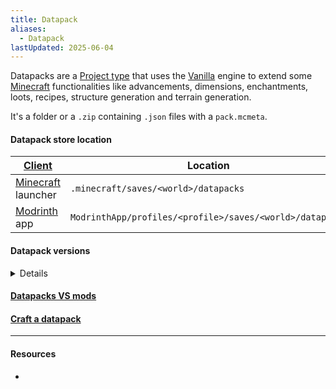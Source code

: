 ```yaml
---
title: Datapack
aliases:
  - Datapack
lastUpdated: 2025-06-04
---
```



Datapacks are a [Project type](/projecttype) that uses the [Vanilla](/vanilla) engine to extend some [Minecraft](/minecraft) functionalities like advancements, dimensions, enchantments, loots, recipes, structure generation and terrain generation.

It's a folder or a `.zip` containing `.json` files with a `pack.mcmeta`.

#### Datapack store location

| [Client](/client)                | Location                                                 |
| -------------------------------- | -------------------------------------------------------- |
| [Minecraft](/minecraft) launcher | `.minecraft/saves/<world>/datapacks`                     |
| [Modrinth](/modrinth) app        | `ModrinthApp/profiles/<profile>/saves/<world>/datapacks` |

#### Datapack versions

<details>

| [Minecraft](/minecraft) [Version](/versions) | Datapack version |
| -------------------------------------------- | ---------------- |
| `1.21.6-pre3`                                | 80               |
| `1.21.6-pre2`                                | 79               |
| `1.21.6-pre1`                                | 79               |
| [`25w21a`](/25w21a)                          | 78               |
| [`25w20a`](/25w20a)                          | 77               |
| `25w19a`                                     | 76               |
| `25w18a`                                     | 75               |
| `25w17a`                                     | 74               |
| `25w16a`                                     | 73               |
| `25w15a`                                     | 72               |
| [`25w14craftmine`](/craftmine)               | 71               |
| [`1.21.5`](/springtolife)                    | 71               |
| `1.21.5-rc2`                                 | 71               |
| `1.21.5-rc1`                                 | 71               |
| `1.21.5-pre3`                                | 71               |
| `1.21.5-pre2`                                | 71               |
| `1.21.5-pre1`                                | 70               |
| `25w10a`                                     | 70               |
| `25w09b`                                     | 69               |
| `25w09a`                                     | 69               |
| `25w08a`                                     | 68               |
| `25w07a`                                     | 67               |
| `25w06a`                                     | 66               |
| `25w05a`                                     | 65               |
| `25w04a`                                     | 64               |
| `25w03a`                                     | 63               |
| `25w02a`                                     | 62               |
| `1.21.4`                                     | 61               |
| `1.21.4-rc3`                                 |                  |
| `1.21.4-rc2`                                 |                  |
| `1.21.4-rc1`                                 |                  |
| `1.21.4-pre3`                                |                  |
| `1.21.4-pre2`                                |                  |
| `1.21.4-pre1`                                |                  |
| `24w46a`                                     |                  |
| `24w45a`                                     |                  |
| `24w44a`                                     |                  |
| `1.21.3`                                     |                  |
| `1.21.2`                                     |                  |
| `1.21.2-rc2`                                 |                  |
| `1.21.2-rc1`                                 |                  |
| `1.21.2-pre5`                                |                  |
| `1.21.2-pre4`                                |                  |
| `1.21.2-pre3`                                |                  |
| `1.21.2-pre2`                                |                  |
| `1.21.2-pre1`                                |                  |
| `24w40a`                                     |                  |
| `24w39a`                                     |                  |
| `24w38a`                                     |                  |
| `24w37a`                                     |                  |
| `24w36a`                                     |                  |
| `24w35a`                                     |                  |
| `24w34a`                                     |                  |
| `24w33a`                                     |                  |
| `1.21.1`                                     |                  |
| `1.21.1-rc1`                                 |                  |
| `1.21`                                       |                  |
| `1.21-rc1`                                   |                  |
| `1.21-pre4`                                  |                  |
| `1.21-pre3`                                  |                  |
| `1.21-pre2`                                  |                  |
| `1.21-pre1`                                  |                  |
| `24w21b`                                     |                  |
| `24w21a`                                     |                  |
| `24w20a`                                     |                  |
| `24w19b`                                     |                  |
| `24w19a`                                     |                  |
| `24w18a`                                     |                  |
| `1.20.6`                                     |                  |
| `1.20.6-rc1`                                 |                  |
| `1.20.5`                                     |                  |
| `1.20.5-rc3`                                 |                  |
| `1.20.5-rc2`                                 |                  |
| `1.20.5-rc1`                                 |                  |
| `1.20.5-pre4`                                |                  |
| `1.20.5-pre3`                                |                  |
| `1.20.5-pre2`                                |                  |
| `1.20.5-pre1`                                |                  |
| `24w14a`                                     |                  |
| `24w14potato`                                |                  |
| `24w13a`                                     |                  |
| `24w12a`                                     |                  |
| `24w11a`                                     |                  |
| `24w10a`                                     |                  |
| `24w09a`                                     |                  |
| `24w07a`                                     |                  |
| `24w06a`                                     |                  |
| `24w05b`                                     |                  |
| `24w05a`                                     |                  |
| `24w04a`                                     |                  |
| `24w03b`                                     |                  |
| `24w03a`                                     |                  |
| `23w51b`                                     |                  |
| `23w51a`                                     |                  |
| `1.20.4`                                     |                  |
| `1.20.4-rc1`                                 |                  |
| `1.20.3`                                     |                  |
| `1.20.3-rc1`                                 |                  |
| `1.20.3-pre4`                                |                  |
| `1.20.3-pre3`                                |                  |
| `1.20.3-pre2`                                |                  |
| `1.20.3-pre1`                                |                  |
| `23w46a`                                     |                  |
| `23w45a`                                     |                  |
| `23w44a`                                     |                  |
| `23w43b`                                     |                  |
| `23w43a`                                     |                  |
| `23w42a`                                     |                  |
| `23w41a`                                     |                  |
| `23w40a`                                     |                  |
| `1.20.2`                                     |                  |
| `1.20.2-rc2`                                 |                  |
| `1.20.2-rc1`                                 |                  |
| `1.20.2-pre4`                                |                  |
| `1.20.2-pre3`                                |                  |
| `1.20.2-pre2`                                |                  |
| `1.20.2-pre1`                                |                  |
| `23w35a`                                     |                  |
| `23w33a`                                     |                  |
| `23w32a`                                     |                  |
| `23w31a`                                     |                  |
| `1.20.1`                                     |                  |
| `1.20.1-rc1`                                 |                  |
| `1.20`                                       |                  |
| `1.20-rc1`                                   |                  |
| `1.20-pre7`                                  |                  |
| `1.20-pre6`                                  |                  |
| `1.20-pre5`                                  |                  |
| `1.20-pre4`                                  |                  |
| `1.20-pre3`                                  |                  |
| `1.20-pre2`                                  |                  |
| `1.20-pre1`                                  |                  |
| `23w18a`                                     |                  |
| `23w17a`                                     |                  |
| `23w16a`                                     |                  |
| `23w14a`                                     |                  |
| `23w13a_or_b`                                |                  |
| `23w13a`                                     |                  |
| `23w12a`                                     |                  |
| `1.19.4`                                     |                  |
| `1.19.4-rc3`                                 |                  |
| `1.19.4-rc2`                                 |                  |
| `1.19.4-rc1`                                 |                  |
| `1.19.4-pre4`                                |                  |
| `1.19.4-pre3`                                |                  |
| `1.19.4-pre2`                                |                  |
| `1.19.4-pre1`                                |                  |
| `23w07a`                                     |                  |
| `23w06a`                                     |                  |
| `23w05a`                                     |                  |
| `23w04a`                                     |                  |
| `23w03a`                                     |                  |
| `1.19.3`                                     |                  |
| `1.19.3-rc3`                                 |                  |
| `1.19.3-rc2`                                 |                  |
| `1.19.3-rc1`                                 |                  |
| `1.19.3-pre3`                                |                  |
| `1.19.3-pre2`                                |                  |
| `1.19.3-pre1`                                |                  |
| `22w46a`                                     |                  |
| `22w45a`                                     |                  |
| `22w44a`                                     |                  |
| `22w43a`                                     |                  |
| `22w42a`                                     |                  |
| `1.19.2`                                     |                  |
| `1.19.2-rc2`                                 |                  |
| `1.19.2-rc1`                                 |                  |
| `1.19.1`                                     |                  |
| `1.19.1-rc3`                                 |                  |
| `1.19.1-rc2`                                 |                  |
| `1.19.1-pre6`                                |                  |
| `1.19.1-pre5`                                |                  |
| `1.19.1-pre4`                                |                  |
| `1.19.1-pre3`                                |                  |
| `1.19.1-pre2`                                |                  |
| `1.19.1-rc1`                                 |                  |
| `1.19.1-pre1`                                |                  |
| `22w24a`                                     |                  |
| `1.19`                                       |                  |
| `1.19-rc2`                                   |                  |
| `1.19-rc1`                                   |                  |
| `1.19-pre5`                                  |                  |
| `1.19-pre4`                                  |                  |
| `1.19-pre3`                                  |                  |
| `1.19-pre2`                                  |                  |
| `1.19-pre1`                                  |                  |
| `22w19a`                                     |                  |
| `22w18a`                                     |                  |
| `22w17a`                                     |                  |
| `22w16b`                                     |                  |
| `22w16a`                                     |                  |
| `22w15a`                                     |                  |
| `22w14a`                                     |                  |
| `22w13oneblockatatime`                       |                  |
| `22w13a`                                     |                  |
| `22w12a`                                     |                  |
| `22w11a`                                     |                  |
| `1.18.2`                                     |                  |
| `1.18.2-rc1`                                 |                  |
| `1.18.2-pre3`                                |                  |
| `1.18.2-pre2`                                |                  |
| `1.18.2-pre1`                                |                  |
| `22w07a`                                     |                  |
| `22w06a`                                     |                  |
| `22w05a`                                     |                  |
| `22w03a`                                     |                  |
| `1.18.1`                                     |                  |
| `1.18.1-rc3`                                 |                  |
| `1.18.1-rc2`                                 |                  |
| `1.18.1-rc1`                                 |                  |
| `1.18.1-pre1`                                |                  |
| `1.18`                                       |                  |
| `1.18-rc4`                                   |                  |
| `1.18-rc3`                                   |                  |
| `1.18-rc2`                                   |                  |
| `1.18-rc1`                                   |                  |
| `1.18-pre8`                                  |                  |
| `1.18-pre7`                                  |                  |
| `1.18-pre6`                                  |                  |
| `1.18-pre5`                                  |                  |
| `1.18-pre4`                                  |                  |
| `1.18-pre3`                                  |                  |
| `1.18-pre2`                                  |                  |
| `1.18-pre1`                                  |                  |
| `21w44a`                                     |                  |
| `21w43a`                                     |                  |
| `21w42a`                                     |                  |
| `21w41a`                                     |                  |
| `21w40a`                                     |                  |
| `21w39a`                                     |                  |
| `21w38a`                                     |                  |
| `21w37a`                                     |                  |
| `1.17.1`                                     |                  |
| `1.17.1-rc2`                                 |                  |
| `1.17.1-rc1`                                 |                  |
| `1.17.1-pre3`                                |                  |
| `1.17.1-pre2`                                |                  |
| `1.17.1-pre1`                                |                  |
| `1.17`                                       |                  |
| `1.17-rc2`                                   |                  |
| `1.17-rc1`                                   |                  |
| `1.17-pre5`                                  |                  |
| `1.17-pre4`                                  |                  |
| `1.17-pre3`                                  |                  |
| `1.17-pre2`                                  |                  |
| `1.17-pre1`                                  |                  |
| `21w20a`                                     |                  |
| `21w19a`                                     |                  |
| `21w18a`                                     |                  |
| `21w17a`                                     |                  |
| `21w16a`                                     |                  |
| `21w15a`                                     |                  |
| `21w14a`                                     |                  |
| `21w13a`                                     |                  |
| `21w11a`                                     |                  |
| `21w10a`                                     |                  |
| `21w08b`                                     |                  |
| `21w08a`                                     |                  |
| `21w07a`                                     |                  |
| `21w06a`                                     |                  |
| `21w05b`                                     |                  |
| `21w05a`                                     |                  |
| `21w03a`                                     |                  |
| `1.16.5`                                     |                  |
| `1.16.5-rc1`                                 |                  |
| `20w51a`                                     |                  |
| `20w49a`                                     |                  |
| `20w48a`                                     |                  |
| `20w46a`                                     |                  |
| `20w45a`                                     |                  |
| `1.16.4`                                     |                  |
| `1.16.4-rc1`                                 |                  |
| `1.16.4-pre2`                                |                  |
| `1.16.4-pre1`                                |                  |
| `1.16.3`                                     |                  |
| `1.16.3-rc1`                                 |                  |
| `1.16.2`                                     |                  |
| `1.16.2-rc2`                                 |                  |
| `1.16.2-rc1`                                 |                  |
| `1.16.2-pre3`                                |                  |
| `1.16.2-pre2`                                |                  |
| `1.16.2-pre1`                                |                  |
| `20w30a`                                     |                  |
| `20w29a`                                     |                  |
| `20w28a`                                     |                  |
| `20w27a`                                     |                  |
| `1.16.1`                                     |                  |
| `1.16`                                       |                  |
| `1.16-rc1`                                   |                  |
| `1.16-pre8`                                  |                  |
| `1.16-pre7`                                  |                  |
| `1.16-pre6`                                  |                  |
| `1.16-pre5`                                  |                  |
| `1.16-pre4`                                  |                  |
| `1.16-pre3`                                  |                  |
| `1.16-pre2`                                  |                  |
| `1.16-pre1`                                  |                  |
| `20w22a`                                     |                  |
| `20w21a`                                     |                  |
| `20w20b`                                     |                  |
| `20w20a`                                     |                  |
| `20w19a`                                     |                  |
| `20w18a`                                     |                  |
| `20w17a`                                     |                  |
| `20w16a`                                     |                  |
| `20w15a`                                     |                  |
| `20w14a`                                     |                  |
| `20w14infinite`                              |                  |
| `20w13b`                                     |                  |
| `20w13a`                                     |                  |
| `20w12a`                                     |                  |
| `20w11a`                                     |                  |
| `20w10a`                                     |                  |
| `20w09a`                                     |                  |
| `20w08a`                                     |                  |
| `20w07a`                                     |                  |
| `20w06a`                                     |                  |
| `1.15.2`                                     |                  |
| `1.15.2-pre2`                                |                  |
| `1.15.2-pre1`                                |                  |
| `1.15.1`                                     |                  |
| `1.15.1-pre1`                                |                  |
| `1.15`                                       |                  |
| `1.15-pre7`                                  |                  |
| `1.15-pre6`                                  |                  |
| `1.15-pre5`                                  |                  |
| `1.15-pre4`                                  |                  |
| `1.15-pre3`                                  |                  |
| `1.15-pre2`                                  |                  |
| `1.15-pre1`                                  |                  |
| `19w46b`                                     |                  |
| `19w46a`                                     |                  |
| `19w45b`                                     |                  |
| `19w45a`                                     |                  |
| `19w44a`                                     |                  |
| `19w42a`                                     |                  |
| `19w41a`                                     |                  |
| `19w40a`                                     |                  |
| `19w39a`                                     |                  |
| `19w38b`                                     |                  |
| `19w38a`                                     |                  |
| `19w37a`                                     |                  |
| `19w36a`                                     |                  |
| `19w35a`                                     |                  |
| `19w34a`                                     |                  |
| `1.14.4`                                     |                  |
| `1.14.4-pre7`                                |                  |
| `1.14.4-pre6`                                |                  |
| `1.14.4-pre5`                                |                  |
| `1.14.4-pre4`                                |                  |
| `1.14.4-pre3`                                |                  |
| `1.14.4-pre2`                                |                  |
| `1.14.4-pre1`                                |                  |
| `1.14.3`                                     |                  |
| `1.14.3-pre4`                                |                  |
| `1.14.3-pre3`                                |                  |
| `1.14.3-pre2`                                |                  |
| `1.14.3-pre1`                                |                  |
| `1.14.2`                                     |                  |
| `1.14.2-pre4`                                |                  |
| `1.14.2-pre3`                                |                  |
| `1.14.2-pre2`                                |                  |
| `1.14.2-pre1`                                |                  |
| `1.14.1`                                     |                  |
| `1.14.1-pre2`                                |                  |
| `1.14.1-pre1`                                |                  |
| `1.14`                                       |                  |
| `1.14-pre5`                                  |                  |
| `1.14-pre4`                                  |                  |
| `1.14-pre3`                                  |                  |
| `1.14-pre2`                                  |                  |
| `1.14-pre1`                                  |                  |
| `19w14b`                                     |                  |
| `19w14a`                                     |                  |
| `3D-Shareware-v1.34`                         |                  |
| `19w13b`                                     |                  |
| `19w13a`                                     |                  |
| `19w12b`                                     |                  |
| `19w12a`                                     |                  |
| `19w11b`                                     |                  |
| `19w11a`                                     |                  |
| `19w09a`                                     |                  |
| `19w08b`                                     |                  |
| `19w08a`                                     |                  |
| `19w07a`                                     |                  |
| `19w06a`                                     |                  |
| `19w05a`                                     |                  |
| `19w04b`                                     |                  |
| `19w04a`                                     |                  |
| `19w03c`                                     |                  |
| `19w03b`                                     |                  |
| `19w03a`                                     |                  |
| `19w02a`                                     |                  |
| `18w50a`                                     |                  |
| `18w49a`                                     |                  |
| `18w48b`                                     |                  |
| `18w48a`                                     |                  |
| `18w47b`                                     |                  |
| `18w47a`                                     |                  |
| `18w46a`                                     |                  |
| `18w45a`                                     |                  |
| `18w44a`                                     |                  |
| `18w43c`                                     |                  |
| `18w43b`                                     |                  |
| `18w43a`                                     |                  |
| `1.13.2`                                     |                  |
| `1.13.2-pre2`                                |                  |
| `1.13.2-pre1`                                |                  |
| `1.13.1`                                     |                  |
| `1.13.1-pre2`                                |                  |
| `1.13.1-pre1`                                |                  |
| `18w33a`                                     |                  |
| `18w32a`                                     |                  |
| `18w31a`                                     |                  |
| `18w30b`                                     |                  |
| `18w30a`                                     |                  |
| `1.13`                                       |                  |

</details>

#### [Datapacks VS mods](/datapackvsmod)

#### [Craft a datapack](/craftdatapack)

---

#### Resources

- <Wiki path="w/Data_pack" />
<Yb src="https://www.youtube.com/embed/EBsEDkFpPlI" />
